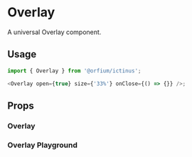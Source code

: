 
<Meta title="Design System/Overlay" component={Overlay} />

# Overlay

A universal Overlay component.

## Usage

```js
import { Overlay } from '@orfium/ictinus';

<Overlay open={true} size={'33%'} onClose={() => {}} />;
```

## Props

<ArgsTable of={Overlay} />

### Overlay

<Canvas>
  <Story name="Overlay">
    <Stack>
      <OverlayShowcase anchor={'left'} size={'33%'} />
      <OverlayShowcase anchor={'top'} size={'33%'} />
      <OverlayShowcase anchor={'right'} size={'33%'} />
      <OverlayShowcase anchor={'bottom'} size={'33%'} />
    </Stack>
  </Story>
</Canvas>

### Overlay Playground

<Canvas>
  <Story name="Overlay Playground" parameters={{ decorators: [withKnobs] }}>
    <OverlayShowcase
      anchor={select('anchor', ['left', 'top', 'right', 'bottom'], 'left')}
      size={text('size', '33%')}
      playground
    />
  </Story>
</Canvas>
